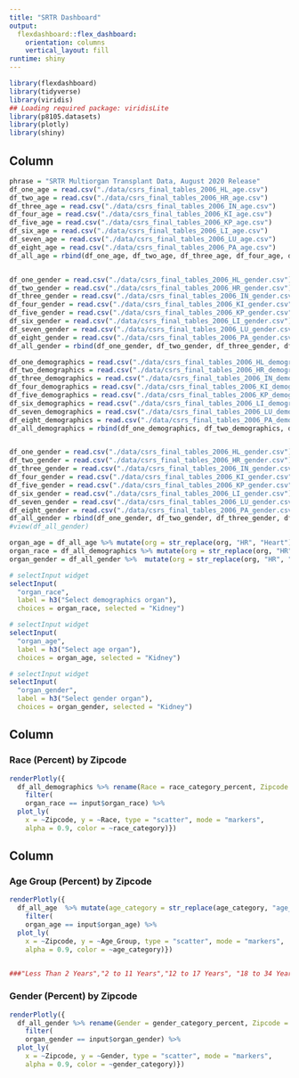 ```yaml
---
title: "SRTR Dashboard"
output: 
  flexdashboard::flex_dashboard:
    orientation: columns
    vertical_layout: fill
runtime: shiny
---
```


```r
library(flexdashboard)
library(tidyverse)
library(viridis)
## Loading required package: viridisLite
library(p8105.datasets)
library(plotly)
library(shiny)
```

Column {.sidebar}
-----------------------------------------------------------------------

```r
phrase = "SRTR Multiorgan Transplant Data, August 2020 Release"
df_one_age = read.csv("./data/csrs_final_tables_2006_HL_age.csv") 
df_two_age = read.csv("./data/csrs_final_tables_2006_HR_age.csv") 
df_three_age = read.csv("./data/csrs_final_tables_2006_IN_age.csv")
df_four_age = read.csv("./data/csrs_final_tables_2006_KI_age.csv")
df_five_age = read.csv("./data/csrs_final_tables_2006_KP_age.csv")
df_six_age = read.csv("./data/csrs_final_tables_2006_LI_age.csv")
df_seven_age = read.csv("./data/csrs_final_tables_2006_LU_age.csv")
df_eight_age = read.csv("./data/csrs_final_tables_2006_PA_age.csv")
df_all_age = rbind(df_one_age, df_two_age, df_three_age, df_four_age, df_five_age, df_six_age, df_seven_age, df_eight_age)


df_one_gender = read.csv("./data/csrs_final_tables_2006_HL_gender.csv") 
df_two_gender = read.csv("./data/csrs_final_tables_2006_HR_gender.csv") 
df_three_gender = read.csv("./data/csrs_final_tables_2006_IN_gender.csv")
df_four_gender = read.csv("./data/csrs_final_tables_2006_KI_gender.csv")
df_five_gender = read.csv("./data/csrs_final_tables_2006_KP_gender.csv")
df_six_gender = read.csv("./data/csrs_final_tables_2006_LI_gender.csv")
df_seven_gender = read.csv("./data/csrs_final_tables_2006_LU_gender.csv")
df_eight_gender = read.csv("./data/csrs_final_tables_2006_PA_gender.csv")
df_all_gender = rbind(df_one_gender, df_two_gender, df_three_gender, df_four_gender, df_five_gender, df_six_gender, df_seven_gender, df_eight_gender)

df_one_demographics = read.csv("./data/csrs_final_tables_2006_HL_demographics.csv") 
df_two_demographics = read.csv("./data/csrs_final_tables_2006_HR_demographics.csv") 
df_three_demographics = read.csv("./data/csrs_final_tables_2006_IN_demographics.csv")
df_four_demographics = read.csv("./data/csrs_final_tables_2006_KI_demographics.csv")
df_five_demographics = read.csv("./data/csrs_final_tables_2006_KP_demographics.csv")
df_six_demographics = read.csv("./data/csrs_final_tables_2006_LI_demographics.csv")
df_seven_demographics = read.csv("./data/csrs_final_tables_2006_LU_demographics.csv")
df_eight_demographics = read.csv("./data/csrs_final_tables_2006_PA_demographics.csv")
df_all_demographics = rbind(df_one_demographics, df_two_demographics, df_three_demographics, df_four_demographics, df_five_demographics, df_six_demographics, df_seven_demographics, df_eight_demographics)


df_one_gender = read.csv("./data/csrs_final_tables_2006_HL_gender.csv") 
df_two_gender = read.csv("./data/csrs_final_tables_2006_HR_gender.csv") 
df_three_gender = read.csv("./data/csrs_final_tables_2006_IN_gender.csv")
df_four_gender = read.csv("./data/csrs_final_tables_2006_KI_gender.csv")
df_five_gender = read.csv("./data/csrs_final_tables_2006_KP_gender.csv")
df_six_gender = read.csv("./data/csrs_final_tables_2006_LI_gender.csv")
df_seven_gender = read.csv("./data/csrs_final_tables_2006_LU_gender.csv")
df_eight_gender = read.csv("./data/csrs_final_tables_2006_PA_gender.csv")
df_all_gender = rbind(df_one_gender, df_two_gender, df_three_gender, df_four_gender, df_five_gender, df_six_gender, df_seven_gender, df_eight_gender)
#view(df_all_gender)

organ_age = df_all_age %>% mutate(org = str_replace(org, "HR", "Heart"), org = str_replace(org, "HL", "Heart-Lung"), org = str_replace(org, "IN", "Intestine"), org = str_replace(org, "KI", "Kidney"), org = str_replace(org, "KP", "Kidney-Pancreas"), org = str_replace(org, "LI", "Liver"), , org = str_replace(org, "LU", "Lung"), org = str_replace(org, "PA", "Pancreas")) %>%  pull(org)
organ_race = df_all_demographics %>% mutate(org = str_replace(org, "HR", "Heart"), org = str_replace(org, "HL", "Heart-Lung"), org = str_replace(org, "IN", "Intestine"), org = str_replace(org, "KI", "Kidney"), org = str_replace(org, "KP", "Kidney-Pancreas"), org = str_replace(org, "LI", "Liver"), , org = str_replace(org, "LU", "Lung"), org = str_replace(org, "PA", "Pancreas")) %>% pull(org)
organ_gender = df_all_gender %>%  mutate(org = str_replace(org, "HR", "Heart"), org = str_replace(org, "HL", "Heart-Lung"), org = str_replace(org, "IN", "Intestine"), org = str_replace(org, "KI", "Kidney"), org = str_replace(org, "KP", "Kidney-Pancreas"), org = str_replace(org, "LI", "Liver"), , org = str_replace(org, "LU", "Lung"), org = str_replace(org, "PA", "Pancreas")) %>% pull(org)

# selectInput widget
selectInput(
  "organ_race", 
  label = h3("Select demographics organ"),
  choices = organ_race, selected = "Kidney")

# selectInput widget
selectInput(
  "organ_age", 
  label = h3("Select age organ"),
  choices = organ_age, selected = "Kidney")

# selectInput widget
selectInput(
  "organ_gender", 
  label = h3("Select gender organ"),
  choices = organ_gender, selected = "Kidney")
```

Column {data-width=650}
-----------------------------------------------------------------------

### Race (Percent) by Zipcode

```r
renderPlotly({ 
  df_all_demographics %>% rename(Race = race_category_percent, Zipcode = zipcode) %>% mutate(race_category = str_replace(race_category, "african_american_allc2", "African American"), race_category = str_replace(race_category, "asian_allc2", "Asian"), race_category = str_replace(race_category, "hispanic_latino_allc2", "Hispanic or Latino"), race_category = str_replace(race_category, "race_other_allc2", "Other"), race_category = str_replace(race_category, "race_unknown_allc2", "Unknown"), race_category = str_replace(race_category, "white_allc2", "White")) %>%  
    filter(
    organ_race == input$organ_race) %>% 
  plot_ly(
    x = ~Zipcode, y = ~Race, type = "scatter", mode = "markers",
    alpha = 0.9, color = ~race_category)})
```

Column {data-width=350}
-----------------------------------------------------------------------

### Age Group (Percent) by Zipcode

```r
renderPlotly({ 
  df_all_age  %>% mutate(age_category = str_replace(age_category, "age_2_allc2", "Less Than 2 Years"), age_category = str_replace(age_category, "age_2_11_allc2", "2 to 11 Years"), age_category = str_replace(age_category, "age_12_17_allc2", "12 to 17 Years"), age_category = str_replace(age_category, "age_18_34_allc2", "18 to 34 Years"), age_category = str_replace(age_category,"age_35_49_allc2", "35 to 49 Years"), age_category = str_replace(age_category, "age_50_64_allc2", "50 to 64 Years"), age_category = str_replace(age_category, "age_65_69_allc2", "65 to 69 Years"), age_category = str_replace (age_category, "age_70_allc2", "More Than 70 Years"))  %>% mutate(age_category = factor(age_category, levels =c("Less Than 2 Years","2 to 11 Years","12 to 17 Years", "18 to 34 Years", "35 to 49 Years", "50 to 64 Years", "65 to 69 Years", "More Than 70 Years"))) %>% rename(Age_Group = age_category_percent, Zipcode = zipcode) %>%
    filter(
    organ_age == input$organ_age) %>% 
  plot_ly(
    x = ~Zipcode, y = ~Age_Group, type = "scatter", mode = "markers",
    alpha = 0.9, color = ~age_category)})


###"Less Than 2 Years","2 to 11 Years","12 to 17 Years", "18 to 34 Years", "35 to 49 Years", "50 to 64 Years", "65 to 69 Years", More Than 70 Years
```

### Gender (Percent) by Zipcode

```r
renderPlotly({ 
  df_all_gender %>% rename(Gender = gender_category_percent, Zipcode = zipcode) %>% mutate(gender_category = str_replace(gender_category, "female_allc2", "Female"), gender_category = str_replace(gender_category, "male_allc2", "Male")) %>% 
    filter(
    organ_gender == input$organ_gender) %>% 
  plot_ly(
    x = ~Zipcode, y = ~Gender, type = "scatter", mode = "markers",
    alpha = 0.9, color = ~gender_category)})

```